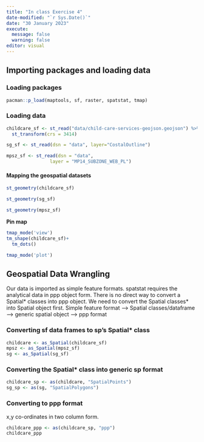 ```yaml
---
title: "In class Exercise 4"
date-modified: "`r Sys.Date()`"
date: "30 January 2023"
execute: 
  message: false
  warning: false
editor: visual
---
```


## Importing packages and loading data

### Loading packages

```r
pacman::p_load(maptools, sf, raster, spatstat, tmap)
```

### Loading data

```r
childcare_sf <- st_read("data/child-care-services-geojson.geojson") %>%
  st_transform(crs = 3414)
```

```r
sg_sf <- st_read(dsn = "data", layer="CostalOutline")
```

```r
mpsz_sf <- st_read(dsn = "data", 
                layer = "MP14_SUBZONE_WEB_PL")
```



#### Mapping the geospatial datasets

```r
st_geometry(childcare_sf)
```

```r
st_geometry(sg_sf)
```

```r
st_geometry(mpsz_sf)
```


**Pin map**

```r
tmap_mode('view')
tm_shape(childcare_sf)+
  tm_dots()
```

```r
tmap_mode('plot')
```

## Geospatial Data Wrangling
Our data is imported as simple feature formats. spatstat requires the analytical data in ppp object form. There is no direct way to convert a Spatial* classes into ppp object. We need to convert the Spatial classes* into Spatial object first. Simple feature format --> Spatial classes/dataframe --> generic spatial object --> ppp format

### Converting sf data frames to sp's Spatial* class
```r
childcare <- as_Spatial(childcare_sf)
mpsz <- as_Spatial(mpsz_sf)
sg <- as_Spatial(sg_sf)
```

### Converting the Spatial* class into generic sp format 
```r
childcare_sp <- as(childcare, "SpatialPoints")
sg_sp <- as(sg, "SpatialPolygons")
```

### Converting to ppp format
x,y co-ordinates in two column form. 
```r
childcare_ppp <- as(childcare_sp, "ppp")
childcare_ppp
```



